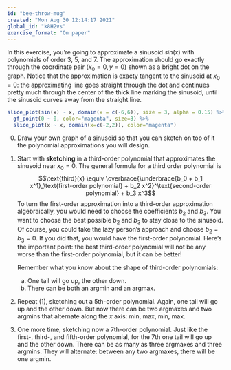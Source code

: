 ```yaml
---
id: "bee-throw-mug"
created: "Mon Aug 30 12:14:17 2021"
global_id: "k8H2vs"
exercise_format: "On paper"
---
```


In this exercise, you're going to approximate a sinusoid $sin(x)$ with polynomials of order 3, 5, and 7. The approximation should go exactly through the coordinate pair $(x_0=0, y=0)$ shown as a bright dot on the graph. Notice that the approximation is exacty tangent to the sinusoid at $x_0 = 0$: the approximating line goes straight through the dot and continues pretty much through the center of the thick line marking the sinusoid, until the sinusoid curves away from the straight line.  

```r
slice_plot(sin(x) ~ x, domain(x = c(-6,6)), size = 3, alpha = 0.15) %>%
  gf_point(0 ~ 0, color="magenta", size=3) %>%
  slice_plot(x ~ x, domain(x=c(-2,2)), color="magenta") 
```
0. Draw your own graph of a sinusoid so that you can sketch on top of it the polynomial approximations you will design.


1. Start with **sketching** in a third-order polynomial that approximates the sinusoid near $x_0=0$.  The general formula for a third order polynomial is $$\text{third}(x) \equiv \overbrace{\underbrace{b_0 + b_1 x^1}_\text{first-order polynomial} + b_2 x^2}^\text{second-order polynomial} + b_3 x^3$$
To turn the first-order approximation into a third-order approximation algebraically, you would need to choose the coefficients $b_2$ and $b_3$. You want to choose the best possible $b_2$ and $b_3$ to stay close to the sinusoid. Of course, you could take the lazy person's approach and choose $b_2 = b_3 = 0$. If you did that, you would have the first-order polynomial. Here's the important point: the best third-order polynomial will not be any worse than the first-order polynomial, but it can be better!

    Remember what you know about the shape of third-order polynomials:
    
    a. One tail will go up, the other down.
    b. There can be both an argmin and an argmax.
    
2. Repeat (1), sketching out a 5th-order polynomial. Again, one tail will go up and the other down. But now there can be two argmaxes and two argmins that alternate along the $x$ axis: min, max, min, max.  

3. One more time, sketching now a 7th-order polynomial. Just like the first-, third-, and fifth-order polynomial, for the 7th one tail will go up and the other down. There can be as many as three argmaxes and three argmins. They will alternate: between any two argmaxes, there will be one argmin.
